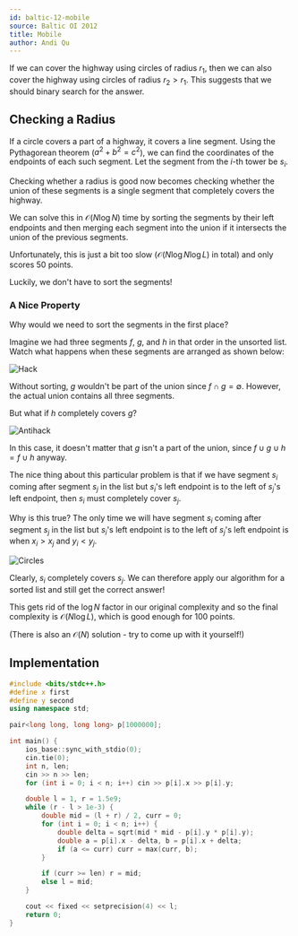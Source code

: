 ```yaml
---
id: baltic-12-mobile
source: Baltic OI 2012
title: Mobile
author: Andi Qu
---
```


If we can cover the highway using circles of radius $r_1$, then we can also cover the highway using circles of radius $r_2 > r_1$. This suggests that we should binary search for the answer.

## Checking a Radius

If a circle covers a part of a highway, it covers a line segment. Using the Pythagorean theorem ($a^2 + b^2 = c^2$), we can find the coordinates of the endpoints of each such segment. Let the segment from the $i$-th tower be $s_i$.

Checking whether a radius is good now becomes checking whether the union of these segments is a single segment that completely covers the highway.

We can solve this in $\mathcal{O}(N \log N)$ time by sorting the segments by their left endpoints and then merging each segment into the union if it intersects the union of the previous segments.

Unfortunately, this is just a bit too slow ($\mathcal{O}(N \log N \log L)$ in total) and only scores 50 points.

Luckily, we don't have to sort the segments!

### A Nice Property

Why would we need to sort the segments in the first place?

Imagine we had three segments $f$, $g$, and $h$ in that order in the unsorted list. Watch what happens when these segments are arranged as shown below:

![Hack](<Baltic 12-mobile/hack.png>)

Without sorting, $g$ wouldn't be part of the union since $f \cap g = \emptyset$. However, the actual union contains all three segments.

But what if $h$ completely covers $g$?

![Antihack](<Baltic 12-mobile/antihack.png>)

In this case, it doesn't matter that $g$ isn't a part of the union, since $f \cup g \cup h = f \cup h$ anyway.

The nice thing about this particular problem is that if we have segment $s_i$ coming after segment $s_j$ in the list but $s_i$'s left endpoint is to the left of $s_j$'s left endpoint, then $s_i$ must completely cover $s_j$.

Why is this true? The only time we will have segment $s_i$ coming after segment $s_j$ in the list but $s_i$'s left endpoint is to the left of $s_j$'s left endpoint is when $x_i > x_j$ and $y_i < y_j$.

![Circles](<Baltic 12-mobile/circles.png>)

Clearly, $s_i$ completely covers $s_j$. We can therefore apply our algorithm for a sorted list and still get the correct answer!

This gets rid of the $\log N$ factor in our original complexity and so the final complexity is $\mathcal{O}(N \log L)$, which is good enough for 100 points.

(There is also an $\mathcal{O}(N)$ solution - try to come up with it yourself!)

## Implementation

```cpp
#include <bits/stdc++.h>
#define x first
#define y second
using namespace std;

pair<long long, long long> p[1000000];

int main() {
	ios_base::sync_with_stdio(0);
	cin.tie(0);
	int n, len;
	cin >> n >> len;
	for (int i = 0; i < n; i++) cin >> p[i].x >> p[i].y;

	double l = 1, r = 1.5e9;
	while (r - l > 1e-3) {
		double mid = (l + r) / 2, curr = 0;
		for (int i = 0; i < n; i++) {
			double delta = sqrt(mid * mid - p[i].y * p[i].y);
			double a = p[i].x - delta, b = p[i].x + delta;
			if (a <= curr) curr = max(curr, b);
		}

		if (curr >= len) r = mid;
		else l = mid;
	}

	cout << fixed << setprecision(4) << l;
	return 0;
}
```
